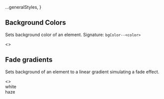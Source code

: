
<Meta title="Style Utilities/Background"  />

  ...generalStyles,
}

## Background Colors
Sets background color of an element. Signature: `bgColor--<color>`

<Story name="Background Colors">
  <>
    <ClassTableLayout
      headers={['class', 'description']}
      rows={[
        ['bgColor--white', 'Sets background color var(--color-white)'],
        ['bgColor--haze', 'Sets background color var(--color-haze)'],
        ['bgColor--lightGray', 'Sets background color var(--color-lightGray)'],
        ['bgColor--orange', 'Sets background color var(--color-orange)'],
        ['bgColor--charcoal', 'Sets background color var(--color-charcoal)'],
        ['bgColor--navy', 'Sets background color var(--color-navy)'],
        ['bgColor--aqua', 'Sets background color var(--color-aqua)'],
        ['bgColor--gray', 'Sets background color var(--color-gray)'],
        ['bgColor--red', 'Sets background color var(--color-red)'],
        ['bgColor--purple', 'Sets background color var(--color-purple)'],
      ]} 
    />
    <div style={containerStyles}>
      <Item label="bgColor--white"><div className="bgColor--white rounded--all" style={borderHelperStyles} /></Item>
      <Item label="bgColor--haze"><div className="bgColor--haze rounded--all" style={borderHelperStyles} /></Item>
      <Item label="bgColor--lightGray"><div className="bgColor--lightGray rounded--all" style={borderHelperStyles} /></Item>
      <Item label="bgColor--orange"><div className="bgColor--orange rounded--all" style={borderHelperStyles} /></Item>
      <Item label="bgColor--charcoal"><div className="bgColor--charcoal rounded--all" style={borderHelperStyles} /></Item>
      <Item label="bgColor--navy"><div className="bgColor--navy rounded--all" style={borderHelperStyles} /></Item>
      <Item label="bgColor--aqua"><div className="bgColor--aqua rounded--all" style={borderHelperStyles} /></Item>
      <Item label="bgColor--gray"><div className="bgColor--gray rounded--all" style={borderHelperStyles} /></Item>
      <Item label="bgColor--red"><div className="bgColor--red rounded--all" style={borderHelperStyles} /></Item>
      <Item label="bgColor--purple"><div className="bgColor--purple rounded--all" style={borderHelperStyles} /></Item>
    </div>
  </>
</Story>

## Fade gradients
Sets background of an element to a linear gradient simulating a fade effect.

<Story name="Fade gradients">
  <>
    <ClassTableLayout
      headers={['class', 'description']}
      rows={[
        ['bgFade--left--white', 'Sets linear gradient from left (white) to right (transparent)'],
        ['bgFade--top--white', 'Sets linear gradient from top (white) to bottom (transparent)'],
        ['bgFade--bottom--white', 'Sets linear gradient from bottom (white) to top (transparent)'],
        ['bgFade--right--white', 'Sets linear gradient from right (white) to left (transparent)'],
        ['bgFade--left--haze', 'Sets linear gradient from left (haze) to right (transparent)'],
        ['bgFade--top--haze', 'Sets linear gradient from top (haze) to bottom (transparent)'],
        ['bgFade--bottom--haze', 'Sets linear gradient from bottom (haze) to top (transparent)'],
        ['bgFade--right--haze', 'Sets linear gradient from right (haze) to left (transparent)'],
      ]} 
    />
  <div style={labelStyle}>white</div>
  <div
    style={{
      backgroundColor: "#f7f7f7",
      backgroundImage: "url(data:image/png;base64,iVBORw0KGgoAAAANSUhEUgAAAAcAAAAHCAYAAADEUlfTAAAAHElEQVQYV2M8fPiwLwMOwAiStLW13YxNftBJAgAx2BqeI9XcBAAAAABJRU5ErkJggg==)",
      display: "inline-flex"
    }}
  >
    <div className="display--inlineFlex">
      <div class="media--xl bgFade--left--white"></div>
      <div class="media--xl bgFade--top--white"></div>
      <div class="media--xl bgFade--bottom--white"></div>
      <div class="media--xl bgFade--right--white"></div>
    </div>
  </div>
  <div style={labelStyle}>haze</div>
  <div
    style={{
      backgroundImage: "linear-gradient(45deg, #DDD 25%, transparent 25%), linear-gradient(-45deg, #DDD 25%, transparent 25%), linear-gradient(45deg, transparent 75%, #DDD 75%), linear-gradient(-45deg, transparent 75%, #DDD 75%)",
      backgroundSize: "20px 20px",
      backgroundPosition: "0 0, 0 10px, 10px -10px, -10px 0px",
      display: "inline-flex"
    }}
  >
    <div className="display--inlineFlex">
      <div class="media--xl bgFade--left--haze"></div>
      <div class="media--xl bgFade--top--haze"></div>
      <div class="media--xl bgFade--bottom--haze"></div>
      <div class="media--xl bgFade--right--haze"></div>
    </div>
  </div>
  </>
</Story>